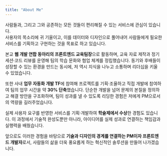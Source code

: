 ```yaml
---
title: "About Me"
---
```


사람들과, 그리고 그와 공존하는 모든 것들이 편리해질 수 있는 서비스에 관심이 있습니다.  
사용자의 목소리에 귀 기울이고, 이를 데이터와 디자인으로 풀어내어 사람들에게 필요한 서비스를 기획하고 구현하는 것을 목표로 하고 있습니다.

본교 **웹 개발 연합 동아리의 프론트엔드 교육팀장**으로 활동하며, 교육 자료 제작과 정기 세션·코드 리뷰를 운영해 팀의 학습 문화와 협업 체계를 정립했습니다. 동기와 후배들이 성장할 수 있는 환경을 만드는 동시에, 저 역시 지식을 나누고 소통하며 리더십을 키울 수 있었습니다.

또한 사내 **업무 자동화 개발 TF**에 참여해 프로젝트를 기획·조율하고 직접 개발에 참여하여 팀의 업무 시간을 약 **30% 단축**했습니다. 단순한 개발을 넘어 문제의 본질을 정의하고 해결 방안을 구조화하며, 팀이 성과를 낼 수 있도록 리딩한 경험은 저에게 PM으로서의 역량을 길러주었습니다.

실제 사용자 요구를 반영한 서비스를 기획·개발하여 **학술제에서 수상**한 경험도 있습니다. 이 과정에서 기술적 완성도뿐만 아니라, 아이디어를 실제 성과로 연결하는 책임감과 실행력을 배웠습니다.

앞으로도 이러한 경험을 바탕으로 **기술과 디자인의 경계를 연결하는 PM이자 프론트엔드 개발자**로서, 사람들의 삶을 더욱 풍요롭게 하는 혁신적인 솔루션을 만들어 나가겠습니다.
